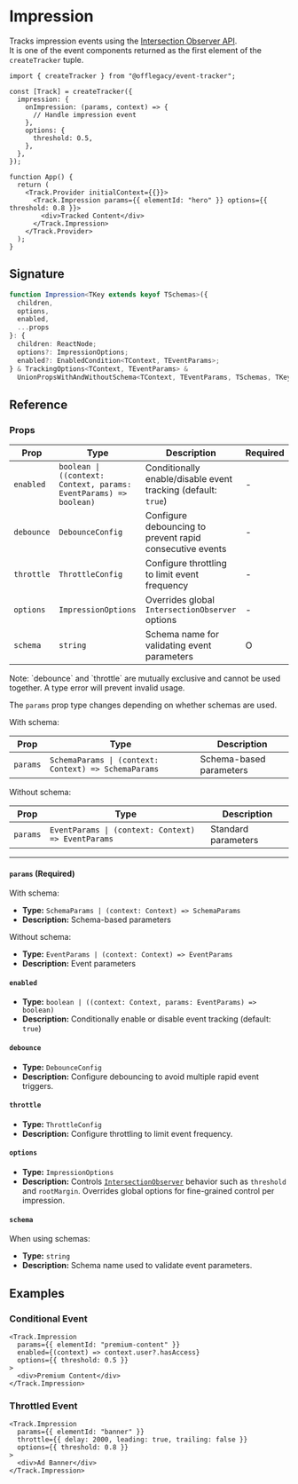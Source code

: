 
# Impression

Tracks impression events using the [Intersection Observer API](https://developer.mozilla.org/docs/Web/API/Intersection_Observer_API).  
It is one of the event components returned as the first element of the `createTracker` tuple.

```tsx
import { createTracker } from "@offlegacy/event-tracker";

const [Track] = createTracker({
  impression: {
    onImpression: (params, context) => {
      // Handle impression event
    },
    options: {
      threshold: 0.5,
    },
  },
});

function App() {
  return (
    <Track.Provider initialContext={{}}>
      <Track.Impression params={{ elementId: "hero" }} options={{ threshold: 0.8 }}>
        <div>Tracked Content</div>
      </Track.Impression>
    </Track.Provider>
  );
}
```

## Signature

```ts
function Impression<TKey extends keyof TSchemas>({
  children,
  options,
  enabled,
  ...props
}: {
  children: ReactNode;
  options?: ImpressionOptions;
  enabled?: EnabledCondition<TContext, TEventParams>;
} & TrackingOptions<TContext, TEventParams> &
  UnionPropsWithAndWithoutSchema<TContext, TEventParams, TSchemas, TKey>): JSX.Element;
```

## Reference

### Props

| Prop       | Type                                                              | Description                                                   | Required |
| ---------- | ----------------------------------------------------------------- | ------------------------------------------------------------- | -------- |
| `enabled`  | `boolean \| ((context: Context, params: EventParams) => boolean)` | Conditionally enable/disable event tracking (default: `true`) | -        |
| `debounce` | `DebounceConfig`                                                  | Configure debouncing to prevent rapid consecutive events      | -        |
| `throttle` | `ThrottleConfig`                                                  | Configure throttling to limit event frequency                 | -        |
| `options`  | `ImpressionOptions`                                               | Overrides global `IntersectionObserver` options               | -        |
| `schema`   | `string`                                                          | Schema name for validating event parameters                   | O        |

<Callout type="info">
  Note: `debounce` and `throttle` are mutually exclusive and cannot be used together. A type error will prevent invalid
  usage.
</Callout>

The `params` prop type changes depending on whether schemas are used.

With schema:

| Prop     | Type                                                 | Description             |
| -------- | ---------------------------------------------------- | ----------------------- |
| `params` | `SchemaParams \| (context: Context) => SchemaParams` | Schema-based parameters |

Without schema:

| Prop     | Type                                               | Description         |
| -------- | -------------------------------------------------- | ------------------- |
| `params` | `EventParams \| (context: Context) => EventParams` | Standard parameters |

---

#### `params` (Required)

With schema:

- **Type:** `SchemaParams | (context: Context) => SchemaParams`
- **Description:** Schema-based parameters

Without schema:

- **Type:** `EventParams | (context: Context) => EventParams`
- **Description:** Event parameters

#### `enabled`

- **Type:** `boolean | ((context: Context, params: EventParams) => boolean)`
- **Description:** Conditionally enable or disable event tracking (default: `true`)

#### `debounce`

- **Type:** `DebounceConfig`
- **Description:** Configure debouncing to avoid multiple rapid event triggers.

#### `throttle`

- **Type:** `ThrottleConfig`
- **Description:** Configure throttling to limit event frequency.

#### `options`

- **Type:** `ImpressionOptions`
- **Description:** Controls [`IntersectionObserver`](https://developer.mozilla.org/en-US/docs/Web/API/Intersection_Observer_API) behavior such as `threshold` and `rootMargin`. Overrides global options for fine-grained control per impression.

#### `schema`

When using schemas:

- **Type:** `string`
- **Description:** Schema name used to validate event parameters.

## Examples

### Conditional Event

```tsx
<Track.Impression
  params={{ elementId: "premium-content" }}
  enabled={(context) => context.user?.hasAccess}
  options={{ threshold: 0.5 }}
>
  <div>Premium Content</div>
</Track.Impression>
```

### Throttled Event

```tsx
<Track.Impression
  params={{ elementId: "banner" }}
  throttle={{ delay: 2000, leading: true, trailing: false }}
  options={{ threshold: 0.8 }}
>
  <div>Ad Banner</div>
</Track.Impression>
```
